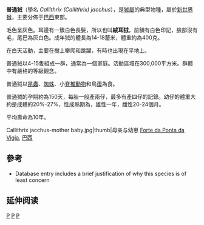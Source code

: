 {{refimprove|time=2019-08-10T06:26:51+00:00}}
{{Speciesbox
| status = LC
| status_system = iucn3.1
| image = Weißbüschelaffe (Callithrix jacchus).jpg
| genus = Callithrix
| subgenus = Callithrix
| species = jacchus
| binomial = Callithrix (Callithrix) jacchus
| binomial_authority = ([[卡爾·林奈|Linnaeus]], 1758)
}}

'''普通狨'''（學名 ''Callithrix (Callithrix) jacchus''），是[[狨屬|狨屬]]的典型物種，屬於[[新世界猴|新世界猴]]，主要分佈于[[巴西|巴西]]東部。

毛色呈灰色。耳邊有一簇白色長髮，所以也叫'''絨耳狨'''，前額有白色印記，臉部沒有毛，尾巴為灰白色。成年狨的體長為14-18釐米，體重約為400克。

在白天活動，主要在樹上攀爬和跳躍，有時也出現在平地上。

普通狨以4-15隻組成一群，通常為一個家庭。活動區域在300,000平方米。群體中有嚴格的等級觀念。

普通狨以[[昆蟲|昆蟲]]、[[蜘蛛|蜘蛛]]、小[[脊椎動物|脊椎動物]]和鳥[[蛋|蛋]]為食。

普通狨的孕期約為150天，每胎一般產兩仔，最多有產四仔的記錄。幼仔的體重大約是成體的20%-27%，性成熟期為，雄性一年，雌性20-24個月。

平均壽命為10年。
<gallery mode=packed>
Callithrix jacchus-mother baby.jpg|thumb|母亲与幼崽 [[w:pt:Forte_da_Ponta_da_Vigia|Forte da Ponta da Vigia]], [[巴西|巴西]]
</gallery>

== 參考 ==
* {{IUCN2006|assessors=Rylands ''et al''|year=2003|id=41518|title=Callithrix jacchus|downloaded=09 May 2006}} Database entry includes a brief justification of why this species is of least concern

== 延伸阅读 ==
{{Wikisource further reading}}

{{Taxonbar|from=Q838947}}

[[Category:狨亞屬|P]]
[[Category:卡尔·林奈命名的生物分类|P]]
[[Category:1758年描述的哺乳動物|P]]